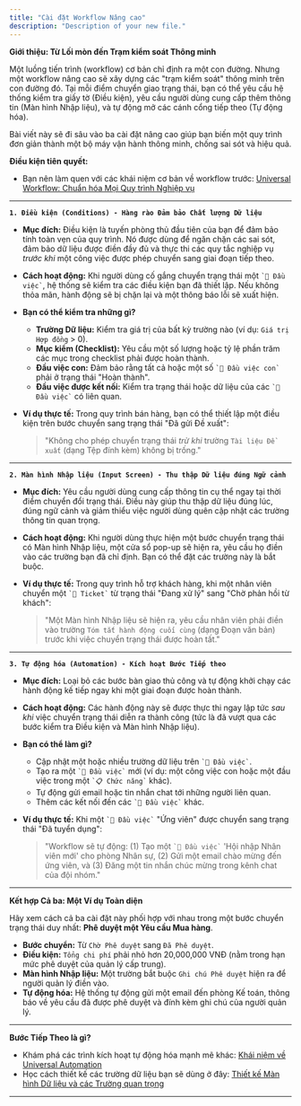 ```yaml
---
title: "Cài đặt Workflow Nâng cao"
description: "Description of your new file."
---
```



**Giới thiệu: Từ Lối mòn đến Trạm kiểm soát Thông minh**

Một luồng tiến trình (workflow) cơ bản chỉ định ra một con đường. Nhưng một workflow nâng cao sẽ xây dựng các "trạm kiểm soát" thông minh trên con đường đó. Tại mỗi điểm chuyển giao trạng thái, bạn có thể yêu cầu hệ thống kiểm tra giấy tờ (Điều kiện), yêu cầu người dùng cung cấp thêm thông tin (Màn hình Nhập liệu), và tự động mở các cánh cổng tiếp theo (Tự động hóa).

Bài viết này sẽ đi sâu vào ba cài đặt nâng cao giúp bạn biến một quy trình đơn giản thành một bộ máy vận hành thông minh, chống sai sót và hiệu quả.

**Điều kiện tiên quyết:**

- Bạn nên làm quen với các khái niệm cơ bản về workflow trước: [Universal Workflow: Chuẩn hóa Mọi Quy trình Nghiệp vụ](https://www.google.com/search?q=./platform-reference/universal-workflow)

---

**`1. Điều kiện (Conditions) - Hàng rào Đảm bảo Chất lượng Dữ liệu`**

- **Mục đích:** Điều kiện là tuyến phòng thủ đầu tiên của bạn để đảm bảo tính toàn vẹn của quy trình. Nó được dùng để ngăn chặn các sai sót, đảm bảo dữ liệu được điền đầy đủ và thực thi các quy tắc nghiệp vụ _trước khi_ một công việc được phép chuyển sang giai đoạn tiếp theo.
- **Cách hoạt động:** Khi người dùng cố gắng chuyển trạng thái một `` `🧊 Đầu việc` ``, hệ thống sẽ kiểm tra các điều kiện bạn đã thiết lập. Nếu không thỏa mãn, hành động sẽ bị chặn lại và một thông báo lỗi sẽ xuất hiện.
- **Bạn có thể kiểm tra những gì?**
  - **Trường Dữ liệu:** Kiểm tra giá trị của bất kỳ trường nào (ví dụ: `Giá trị Hợp đồng` \> 0).
  - **Mục kiểm (Checklist):** Yêu cầu một số lượng hoặc tỷ lệ phần trăm các mục trong checklist phải được hoàn thành.
  - **Đầu việc con:** Đảm bảo rằng tất cả hoặc một số `` `🧊 Đầu việc con` `` phải ở trạng thái "Hoàn thành".
  - **Đầu việc được kết nối:** Kiểm tra trạng thái hoặc dữ liệu của các `` `🧊 Đầu việc` `` có liên quan.
- **Ví dụ thực tế:** Trong quy trình bán hàng, bạn có thể thiết lập một điều kiện trên bước chuyển sang trạng thái "Đã gửi Đề xuất":

  > "Không cho phép chuyển trạng thái _trừ khi_ trường `Tài liệu Đề xuất` (dạng Tệp đính kèm) không bị trống."

---

**`2. Màn hình Nhập liệu (Input Screen) - Thu thập Dữ liệu đúng Ngữ cảnh`**

- **Mục đích:** Yêu cầu người dùng cung cấp thông tin cụ thể ngay tại thời điểm chuyển đổi trạng thái. Điều này giúp thu thập dữ liệu đúng lúc, đúng ngữ cảnh và giảm thiểu việc người dùng quên cập nhật các trường thông tin quan trọng.
- **Cách hoạt động:** Khi người dùng thực hiện một bước chuyển trạng thái có Màn hình Nhập liệu, một cửa sổ pop-up sẽ hiện ra, yêu cầu họ điền vào các trường bạn đã chỉ định. Bạn có thể đặt các trường này là bắt buộc.
- **Ví dụ thực tế:** Trong quy trình hỗ trợ khách hàng, khi một nhân viên chuyển một `` `🧊 Ticket` `` từ trạng thái "Đang xử lý" sang "Chờ phản hồi từ khách":

  > "Một Màn hình Nhập liệu sẽ hiện ra, yêu cầu nhân viên phải điền vào trường `Tóm tắt hành động cuối cùng` (dạng Đoạn văn bản) trước khi việc chuyển trạng thái được hoàn tất."

---

**`3. Tự động hóa (Automation) - Kích hoạt Bước Tiếp theo`**

- **Mục đích:** Loại bỏ các bước bàn giao thủ công và tự động khởi chạy các hành động kế tiếp ngay khi một giai đoạn được hoàn thành.
- **Cách hoạt động:** Các hành động này sẽ được thực thi ngay lập tức _sau khi_ việc chuyển trạng thái diễn ra thành công (tức là đã vượt qua các bước kiểm tra Điều kiện và Màn hình Nhập liệu).
- **Bạn có thể làm gì?**
  - Cập nhật một hoặc nhiều trường dữ liệu trên `` `🧊 Đầu việc` ``.
  - Tạo ra một `` `🧊 Đầu việc` `` mới (ví dụ: một công việc con hoặc một đầu việc trong một `` `📋 Chức năng` `` khác).
  - Tự động gửi email hoặc tin nhắn chat tới những người liên quan.
  - Thêm các kết nối đến các `` `🧊 Đầu việc` `` khác.
- **Ví dụ thực tế:** Khi một `` `🧊 Đầu việc` `` "Ứng viên" được chuyển sang trạng thái "Đã tuyển dụng":

  > "Workflow sẽ tự động: (1) Tạo một `` `🧊 Đầu việc` `` 'Hội nhập Nhân viên mới' cho phòng Nhân sự, (2) Gửi một email chào mừng đến ứng viên, và (3) Đăng một tin nhắn chúc mừng trong kênh chat của đội nhóm."

---

**Kết hợp Cả ba: Một Ví dụ Toàn diện**

Hãy xem cách cả ba cài đặt này phối hợp với nhau trong một bước chuyển trạng thái duy nhất: **Phê duyệt một Yêu cầu Mua hàng**.

- **Bước chuyển:** Từ `Chờ Phê duyệt` sang `Đã Phê duyệt`.
- **Điều kiện:** `Tổng chi phí` phải nhỏ hơn 20,000,000 VNĐ (nằm trong hạn mức phê duyệt của quản lý cấp trung).
- **Màn hình Nhập liệu:** Một trường bắt buộc `Ghi chú Phê duyệt` hiện ra để người quản lý điền vào.
- **Tự động hóa:** Hệ thống tự động gửi một email đến phòng Kế toán, thông báo về yêu cầu đã được phê duyệt và đính kèm ghi chú của người quản lý.

---

**Bước Tiếp Theo là gì?**

- Khám phá các trình kích hoạt tự động hóa mạnh mẽ khác: [Khái niệm về Universal Automation](https://www.google.com/search?q=./vi/platform-reference/universal-automation)
- Học cách thiết kế các trường dữ liệu bạn sẽ dùng ở đây: [Thiết kế Màn hình Dữ liệu và các Trường quan trọng](https://www.google.com/search?q=./vi/build-playbooks/designing-data-screens)

---


